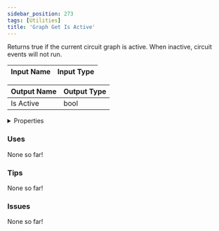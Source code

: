 ```yaml
---
sidebar_position: 273
tags: [Utilities]
title: 'Graph Get Is Active'
---
```


Returns true if the current circuit graph is active. When inactive, circuit events will not run.






<EsbSvg />

| Input Name | Input Type |
|-----------|-----------|

| Output Name | Output Type |
|-----------|-----------|
| Is Active | bool |


<details>
  <summary>Properties</summary>
  <div>
    <div>
    <table>
      <thead>
        <tr>
          <th>Is beta required?</th>
          <th>❌</th>
        </tr>
        <tr>
          <th>Is this chip a trolling risk?</th>
          <th>❌</th>
        </tr>
        <tr>
          <th>Is this chip a role assignment risk?</th>
          <th>❌</th>
        </tr>
        <tr>
          <th>Chip UUID</th>
          <th>539cb9a4-39a4-4932-8f36-b249748cff9e</th>
        </tr>
      </thead>
    </table>
    </div>
  </div>
</details>

### Uses

None so far!

### Tips

None so far!

### Issues

None so far!